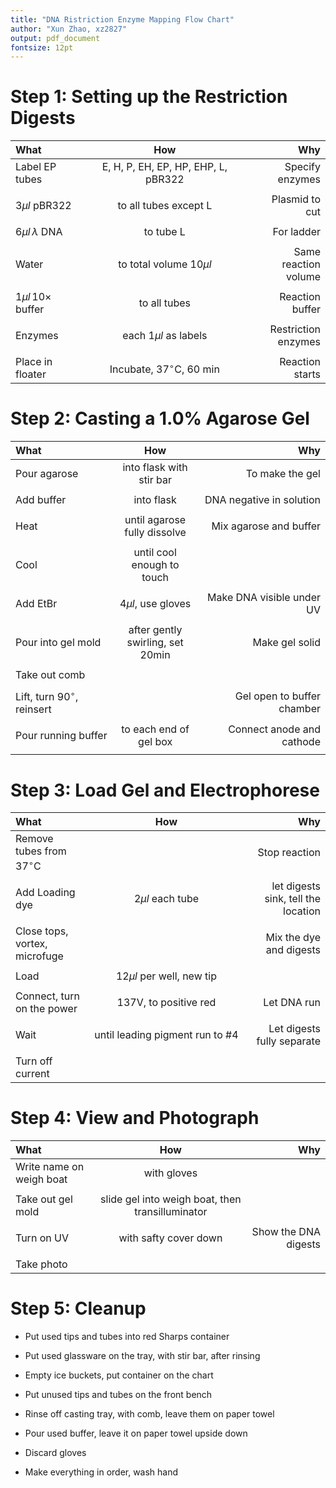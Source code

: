 ```yaml
---
title: "DNA Ristriction Enzyme Mapping Flow Chart"
author: "Xun Zhao, xz2827"
output: pdf_document
fontsize: 12pt
---
```


# Step 1: Setting up the Restriction Digests

|What|How|Why|
|:-------------|:---------------------------------:|--------------:|
|Label EP tubes|E, H, P, EH, EP, HP, EHP, L, pBR322|Specify enzymes|
||||
|$3\mu l$ pBR322|to all tubes except L|Plasmid to cut|
||||
|$6\mu l\,\lambda$ DNA|to tube L|For ladder|
||||
|Water|to total volume $10 \mu l$|Same reaction volume|
||||
|$1\mu l\,10\times$ buffer|to all tubes|Reaction buffer|
||||
|Enzymes|each $1\mu l$ as labels|Restriction enzymes|
||||
|Place in floater|Incubate, $37^{\circ}\text{C}$, $60$ min|Reaction starts|

# Step 2: Casting a 1.0% Agarose Gel

|What|How|Why|
|:-----------|:--------:|--------------:|
|Pour agarose|into flask with stir bar|To make the gel|
||||
|Add buffer|into flask|DNA negative in solution|
||||
|Heat|until agarose fully dissolve|Mix agarose and buffer|
||||
|Cool|until cool enough to touch||
||||
|Add EtBr|$4 \mu l$, use gloves|Make DNA visible under UV|
||||
|Pour into gel mold|after gently swirling, set $20 \text{min}$|Make gel solid|
||||
|Take out comb|||
||||
|Lift, turn $90^{\circ}$, reinsert||Gel open to buffer chamber|
||||
|Pour running buffer|to each end of gel box|Connect anode and cathode|
||||

# Step 3: Load Gel and Electrophorese

|What|How|Why|
|:-------------|:---------------------------:|--------------:|
|Remove tubes from $37^{\circ}\text{C}$||Stop reaction|
||||
|Add Loading dye|$2 \mu l$ each tube|let digests sink, tell the location|
||||
|Close tops, vortex, microfuge||Mix the dye and digests|
||||
|Load|$12 \mu l$ per well, new tip||
||||
|Connect, turn on the power|137V, to positive red|Let DNA run|
||||
|Wait|until leading pigment run to #4|Let digests fully separate|
||||
|Turn off current|||

# Step 4: View and Photograph

|What|How|Why|
|:-------------|:-----------------------:|--------------:|
|Write name on weigh boat|with gloves||
||||
|Take out gel mold|slide gel into weigh boat, then transilluminator||
||||
|Turn on UV|with safty cover down|Show the DNA digests|
||||
|Take photo|||

# Step 5: Cleanup

- Put used tips and tubes into red Sharps container

- Put used glassware on the tray, with stir bar, after rinsing

- Empty ice buckets, put container on the chart

- Put unused tips and tubes on the front bench

- Rinse off casting tray, with comb, leave them on paper towel

- Pour used buffer, leave it on paper towel upside down

- Discard gloves

- Make everything in order, wash hand